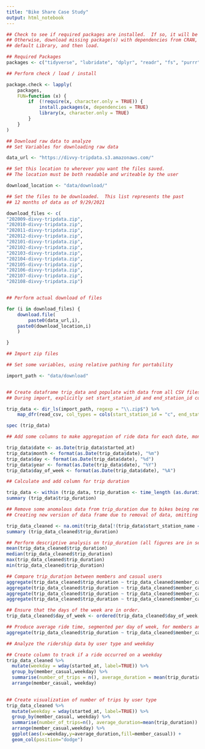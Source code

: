 ```yaml
---
title: "Bike Share Case Study"
output: html_notebook
---
```



```r
## Check to see if required packages are installed.  If so, it will be loaded.
## Otherwise, download missing package(s) with dependencies from CRAN, install
## default Library, and then load.

## Required Packages
packages <- c("tidyverse", "lubridate", "dplyr", "readr", "fs", "purrr")

## Perform check / load / install

package.check <- lapply(
	packages,
	FUN=function (x) {
		if	(!require(x, character.only = TRUE)) {
			install.packages(x, dependencies = TRUE)
			library(x, character.only = TRUE)
		}
	}
)
```



```r
## Download raw data to analyze
## Set Variables for downloading raw data

data_url <- "https://divvy-tripdata.s3.amazonaws.com/"

## Set this location to wherever you want the files saved.  
## The location must be both readable and writeable by the user

download_location <- "data/download/"

## Set the files to be downloaded.  This list represents the past
## 12 months of data as of 9/29/2021

download_files <- c(
"202009-divvy-tripdata.zip",
"202010-divvy-tripdata.zip",
"202011-divvy-tripdata.zip",
"202012-divvy-tripdata.zip",
"202101-divvy-tripdata.zip",
"202102-divvy-tripdata.zip",
"202103-divvy-tripdata.zip",
"202104-divvy-tripdata.zip",
"202105-divvy-tripdata.zip",
"202106-divvy-tripdata.zip",
"202107-divvy-tripdata.zip",
"202108-divvy-tripdata.zip")


## Perform actual download of files

for (i in download_files) {
	download.file(
		paste0(data_url,i),
	paste0(download_location,i)
	)

}
```



```r
## Import zip files

## Set some variables, using relative pathing for portability

import_path <- "data/download"


## Create dataframe trip_data and populate with data from all CSV files found in import_path
## During import, explicitly set start_station_id and end_station_id columns to type character.

trip_data <- dir_ls(import_path, regexp = "\\.zip$") %>%
	map_dfr(read_csv, col_types = cols(start_station_id = "c", end_station_id = "c"), .id = "source_file")

spec (trip_data)

```

```r
## Add some columns to make aggregation of ride data for each date, month, day, year, day of week easier

trip_data$date <- as.Date(trip_data$started_at)
trip_data$month <- format(as.Date(trip_data$date), "%m")
trip_data$day <- format(as.Date(trip_data$date), "%d")
trip_data$year <- format(as.Date(trip_data$date), "%Y")
trip_data$day_of_week <- format(as.Date(trip_data$date), "%A")
```

```r
## Calculate and add column for trip duration 

trip_data <- within (trip_data, trip_duration <- time_length (as.duration (interval (trip_data$started_at, trip_data$ended_at))))
summary (trip_data$trip_duration)

```

```r
## Remove some anomalous data from trip_duration due to bikes being removed from service
## Creating new version of data frame due to removal of data, omitting rows that result in NA

trip_data_cleaned <- na.omit(trip_data[!(trip_data$start_station_name == "HQ QR" | trip_data$trip_duration<0),])
summary (trip_data_cleaned$trip_duration)
```

```r
## Perform descriptive analysis on trip_duration (all figures are in seconds)
mean(trip_data_cleaned$trip_duration)
median(trip_data_cleaned$trip_duration)
max(trip_data_cleaned$trip_duration)
min(trip_data_cleaned$trip_duration)

```

```r
## Compare trip_duration between members and casual users
aggregate(trip_data_cleaned$trip_duration ~ trip_data_cleaned$member_casual, FUN = mean)
aggregate(trip_data_cleaned$trip_duration ~ trip_data_cleaned$member_casual, FUN = median)
aggregate(trip_data_cleaned$trip_duration ~ trip_data_cleaned$member_casual, FUN = max)
aggregate(trip_data_cleaned$trip_duration ~ trip_data_cleaned$member_casual, FUN = min)


```

```r
## Ensure that the days of the week are in order.
trip_data_cleaned$day_of_week <- ordered(trip_data_cleaned$day_of_week,levels=c("Sunday","Monday","Tuesday","Wednesday","Thursday","Friday","Saturday"))

## Produce average ride time, segmented per day of week, for members and casual users
aggregate(trip_data_cleaned$trip_duration ~ trip_data_cleaned$member_casual + trip_data_cleaned$day_of_week, FUN=mean)

```



```r
## Analyze the ridership data by user type and weekday

## Create column to track if a ride occurred on a weekday
trip_data_cleaned %>%
  mutate(weekday = wday(started_at, label=TRUE)) %>%
  group_by(member_casual,weekday) %>%
  summarise(number_of_trips = n(), average_duration = mean(trip_duration)) %>%
  arrange(member_casual, weekday)
  


```

```r
## Create visualization of number of trips by user type
trip_data_cleaned %>%
  mutate(weekday = wday(started_at, label=TRUE)) %>%
  group_by(member_casual, weekday) %>%
  summarise(number_of_trips=n(), average_duration=mean(trip_duration)) %>%
  arrange(member_casual,weekday) %>%
  ggplot(aes(x=weekday,y=average_duration,fill=member_casual)) +
  geom_col(position="dodge")
 

```

